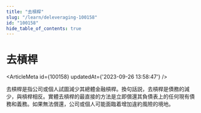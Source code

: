 ```yaml
---
title: "去槓桿"
slug: "/learn/deleveraging-100158"
id: "100158"
hide_table_of_contents: true
---
```



# 去槓桿

<ArticleMeta id={100158} updatedAt={'2023-09-26 13:58:47'} />
<div className='border-solid border-b border-t-0 my-4 border-[var(--ifm-color-gray-300)]' />

去槓桿是指公司或個人試圖減少其總體金融槓桿。換句話説，去槓桿是債務的減少，與槓桿相反。實體去槓桿的最直接的方法是立即償還其負債表上的任何現有債務和義務。如果無法償還，公司或個人可能面臨着增加違約風險的境地。
